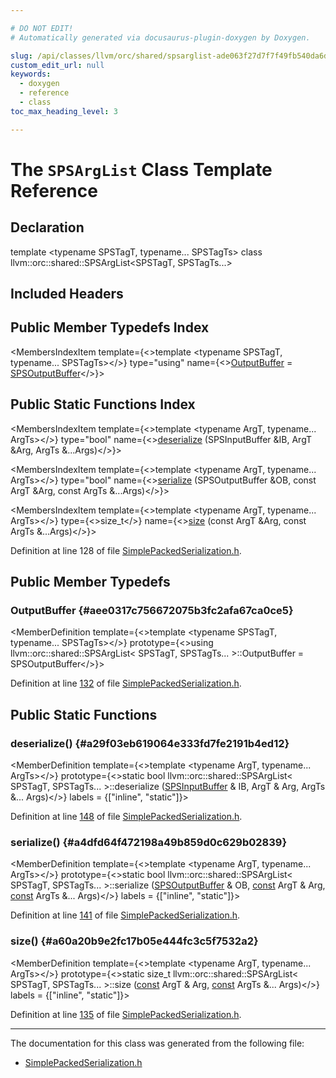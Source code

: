```yaml
---

# DO NOT EDIT!
# Automatically generated via docusaurus-plugin-doxygen by Doxygen.

slug: /api/classes/llvm/orc/shared/spsarglist-ade063f27d7f7f49fb540da6dccad5db
custom_edit_url: null
keywords:
  - doxygen
  - reference
  - class
toc_max_heading_level: 3

---
```





# The `SPSArgList` Class Template Reference

<DoxygenPage pluginConfig={pluginConfig}>



## Declaration

<CodeBlock>template &lt;typename SPSTagT, typename... SPSTagTs&gt;
class llvm::orc::shared::SPSArgList&lt;SPSTagT, SPSTagTs...&gt;</CodeBlock>

## Included Headers

<IncludesList>
<IncludesListItem
  filePath="llvm/ExecutionEngine/Orc/Shared/SimplePackedSerialization.h"
  permalink="/docs/api/files/include/include/llvm/include/llvm/executionengine/include/llvm/executionengine/orc/include/llvm/executionengine/orc/shared/simplepackedserialization-h"
  isLocal="true" />
</IncludesList>

## Public Member Typedefs Index

<MembersIndex>

<MembersIndexItem
  template={<>template &lt;typename SPSTagT, typename... SPSTagTs&gt;</>}
  type="using"
  name={<><a href="#aee0317c756672075b3fc2afa67ca0ce5">OutputBuffer</a> = <a href="/docs/api/classes/llvm/orc/shared/spsoutputbuffer">SPSOutputBuffer</a></>}>
</MembersIndexItem>

</MembersIndex>

## Public Static Functions Index

<MembersIndex>

<MembersIndexItem
  template={<>template &lt;typename ArgT, typename... ArgTs&gt;</>}
  type="bool"
  name={<><a href="#a29f03eb619064e333fd7fe2191b4ed12">deserialize</a> (SPSInputBuffer &amp;IB, ArgT &amp;Arg, ArgTs &amp;...Args)</>}>
</MembersIndexItem>

<MembersIndexItem
  template={<>template &lt;typename ArgT, typename... ArgTs&gt;</>}
  type="bool"
  name={<><a href="#a4dfd64f472198a49b859d0c629b02839">serialize</a> (SPSOutputBuffer &amp;OB, const ArgT &amp;Arg, const ArgTs &amp;...Args)</>}>
</MembersIndexItem>

<MembersIndexItem
  template={<>template &lt;typename ArgT, typename... ArgTs&gt;</>}
  type={<>size&#95;t</>}
  name={<><a href="#a60a20b9e2fc17b05e444fc3c5f7532a2">size</a> (const ArgT &amp;Arg, const ArgTs &amp;...Args)</>}>
</MembersIndexItem>

</MembersIndex>


Definition at line 128 of file <a href="/docs/api/files/include/include/llvm/include/llvm/executionengine/include/llvm/executionengine/orc/include/llvm/executionengine/orc/shared/simplepackedserialization-h">SimplePackedSerialization.h</a>.

<SectionDefinition>

## Public Member Typedefs

### OutputBuffer {#aee0317c756672075b3fc2afa67ca0ce5}

<MemberDefinition
  template={<>template &lt;typename SPSTagT, typename... SPSTagTs&gt;</>}
  prototype={<>using llvm::orc::shared::SPSArgList&lt; SPSTagT, SPSTagTs... &gt;::OutputBuffer =  SPSOutputBuffer</>}>

Definition at line <a href="/docs/api/files/include/include/llvm/include/llvm/executionengine/include/llvm/executionengine/orc/include/llvm/executionengine/orc/shared/simplepackedserialization-h/#l00132">132</a> of file <a href="/docs/api/files/include/include/llvm/include/llvm/executionengine/include/llvm/executionengine/orc/include/llvm/executionengine/orc/shared/simplepackedserialization-h">SimplePackedSerialization.h</a>.
</MemberDefinition>

</SectionDefinition>

<SectionDefinition>

## Public Static Functions

### deserialize() {#a29f03eb619064e333fd7fe2191b4ed12}

<MemberDefinition
  template={<>template &lt;typename ArgT, typename... ArgTs&gt;</>}
  prototype={<>static bool llvm::orc::shared::SPSArgList&lt; SPSTagT, SPSTagTs... &gt;::deserialize (<a href="/docs/api/classes/llvm/orc/shared/spsinputbuffer">SPSInputBuffer</a> &amp; IB, ArgT &amp; Arg, ArgTs &amp;... Args)</>}
  labels = {["inline", "static"]}>

Definition at line <a href="/docs/api/files/include/include/llvm/include/llvm/executionengine/include/llvm/executionengine/orc/include/llvm/executionengine/orc/shared/simplepackedserialization-h/#l00148">148</a> of file <a href="/docs/api/files/include/include/llvm/include/llvm/executionengine/include/llvm/executionengine/orc/include/llvm/executionengine/orc/shared/simplepackedserialization-h">SimplePackedSerialization.h</a>.
</MemberDefinition>

### serialize() {#a4dfd64f472198a49b859d0c629b02839}

<MemberDefinition
  template={<>template &lt;typename ArgT, typename... ArgTs&gt;</>}
  prototype={<>static bool llvm::orc::shared::SPSArgList&lt; SPSTagT, SPSTagTs... &gt;::serialize (<a href="/docs/api/classes/llvm/orc/shared/spsoutputbuffer">SPSOutputBuffer</a> &amp; OB, <a href="/docs/api/files/lib/lib/target/lib/target/aarch64/aarch64promoteconstant-cpp/#a90f8350fecae261c25be85d38b451bff">const</a> ArgT &amp; Arg, <a href="/docs/api/files/lib/lib/target/lib/target/aarch64/aarch64promoteconstant-cpp/#a90f8350fecae261c25be85d38b451bff">const</a> ArgTs &amp;... Args)</>}
  labels = {["inline", "static"]}>

Definition at line <a href="/docs/api/files/include/include/llvm/include/llvm/executionengine/include/llvm/executionengine/orc/include/llvm/executionengine/orc/shared/simplepackedserialization-h/#l00141">141</a> of file <a href="/docs/api/files/include/include/llvm/include/llvm/executionengine/include/llvm/executionengine/orc/include/llvm/executionengine/orc/shared/simplepackedserialization-h">SimplePackedSerialization.h</a>.
</MemberDefinition>

### size() {#a60a20b9e2fc17b05e444fc3c5f7532a2}

<MemberDefinition
  template={<>template &lt;typename ArgT, typename... ArgTs&gt;</>}
  prototype={<>static size&#95;t llvm::orc::shared::SPSArgList&lt; SPSTagT, SPSTagTs... &gt;::size (<a href="/docs/api/files/lib/lib/target/lib/target/aarch64/aarch64promoteconstant-cpp/#a90f8350fecae261c25be85d38b451bff">const</a> ArgT &amp; Arg, <a href="/docs/api/files/lib/lib/target/lib/target/aarch64/aarch64promoteconstant-cpp/#a90f8350fecae261c25be85d38b451bff">const</a> ArgTs &amp;... Args)</>}
  labels = {["inline", "static"]}>

Definition at line <a href="/docs/api/files/include/include/llvm/include/llvm/executionengine/include/llvm/executionengine/orc/include/llvm/executionengine/orc/shared/simplepackedserialization-h/#l00135">135</a> of file <a href="/docs/api/files/include/include/llvm/include/llvm/executionengine/include/llvm/executionengine/orc/include/llvm/executionengine/orc/shared/simplepackedserialization-h">SimplePackedSerialization.h</a>.
</MemberDefinition>

</SectionDefinition>

<hr/>

The documentation for this class was generated from the following file:

<ul>
<li><a href="/docs/api/files/include/include/llvm/include/llvm/executionengine/include/llvm/executionengine/orc/include/llvm/executionengine/orc/shared/simplepackedserialization-h">SimplePackedSerialization.h</a></li>
</ul>

</DoxygenPage>
